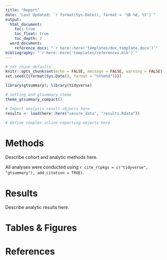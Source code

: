 ---
title: "Report"
date: "Last Updated: `r format(Sys.Date(), format = '%B %d, %Y')`"
output:
  html_document:
    toc: true
    toc_float: true
    toc_depth: 2
  word_document:
    reference_docx: "`r here::here('templates/doc_template.docx')`"
bibliography: "`r here::here('templates/references.bib')`"
---

<!-- YAML options for both HTML and Word documents are given here. Delete output type not being used. -->
<!-- To cite a reference within the document, the ref must be included in the `templates/references.bib` file. Use square brackets and @ with the shorthand term. Ex: The generalized additive model models the relationship between the mean of the response variable and sum of smooth functions of the explanatory variables [@hastie1986gam]. -->

```{r setup, include=FALSE}
# set chunk defaults
knitr::opts_chunk$set(echo = FALSE, message = FALSE, warning = FALSE)
set.seed({{format(Sys.Date(), format = "%Y%m%d")}})
```

```{r import, include=FALSE}
library(gtsummary); library(tidyverse)

# setting and gtsummary theme
theme_gtsummary_compact()

# Import analysis result objects here
results <- load(here::here("secure_data", "results.Rdata"))
```

```{r inline_text, include=FALSE, echo=FALSE}
# define complex inline-reporting objects here
```

# Methods

Describe cohort and analytic methods here.

All analyses were conducted using `r cite_r(pkgs = c("tidyverse", "gtsummary"), add_citation = TRUE)`.

# Results

Describe analytic results here.

# Tables & Figures

# References
